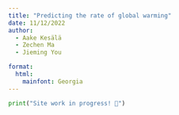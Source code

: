 ```yaml
---
title: "Predicting the rate of global warming"
date: 11/12/2022
author:   
  - Aake Kesälä   
  - Zechen Ma
  - Jieming You

format:
  html: 
    mainfont: Georgia
---
```


```python
print("Site work in progress! 🔧")
```
